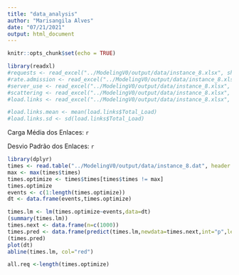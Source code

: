 ```yaml
---
title: "data_analysis"
author: "Marisangila Alves"
date: "07/21/2021"
output: html_document
---
```


```r
knitr::opts_chunk$set(echo = TRUE)
```
```r
library(readxl)
#requests <- read_excel("../ModelingV0/output/data/instance_8.xlsx", sheet='Requests', col_names=TRUE)
#rate.admission <- read_excel("../ModelingV0/output/data/instance_8.xlsx", sheet='Rate Admission', #col_names=TRUE)
#server_use <- read_excel("../ModelingV0/output/data/instance_8.xlsx", sheet='Server Use', col_names=TRUE)
#scattering <- read_excel("../ModelingV0/output/data/instance_8.xlsx", sheet='Scattering', col_names=TRUE)
#load.links <- read_excel("../ModelingV0/output/data/instance_8.xlsx", sheet='Load Links', col_names=TRUE)

#load.links.mean <- mean(load.links$Total_Load)
#load.links.sd <- sd(load.links$Total_Load)
```
Carga Média dos Enlaces: `r `


Desvio Padrão dos Enlaces: `r `


```r
library(dplyr)
times <- read.table("../ModelingV0/output/data/instance_8.dat", header = TRUE)
max <- max(times$times)
times.optimize <- times$times[times$times != max]
times.optimize 
events <- c(1:length(times.optimize))
dt <- data.frame(events,times.optimize)

times.lm <- lm(times.optimize~events,data=dt)
(summary(times.lm))
times.next <- data.frame(n=c(1000))
times.pred <- data.frame(predict(times.lm,newdata=times.next,int="p",level=0.95))
(times.pred)
plot(dt)
abline(times.lm, col="red")

all.req <-length(times.optimize)
```



